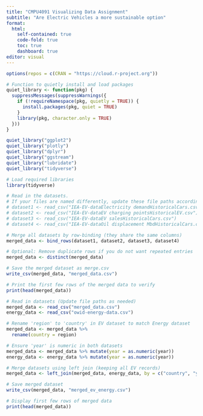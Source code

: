 ```yaml
---
title: "CMPU4091 Visualizing Data Assignment"
subtitle: "Are Electric Vehicles a more sustainable option"
format:
  html:
    self-contained: true
    code-fold: true
    toc: true
    dashboard: true
editor: visual
---
```


```r
options(repos = c(CRAN = "https://cloud.r-project.org"))

# Function to quietly install and load packages
quiet_library <- function(pkg) {
  suppressMessages(suppressWarnings({
    if (!requireNamespace(pkg, quietly = TRUE)) {
      install.packages(pkg, quiet = TRUE)
    }
    library(pkg, character.only = TRUE)
  }))
}

quiet_library("ggplot2")
quiet_library("plotly")
quiet_library("dplyr")
quiet_library("ggstream")
quiet_library("lubridate")
quiet_library("tidyverse")

```

```r
# Load required libraries
library(tidyverse)

# Read in the datasets.
# If your files are named differently, update these file paths accordingly.
# dataset1 <- read_csv("IEA-EV-dataElectricity demandHistoricalCars.csv")
# dataset2 <- read_csv("IEA-EV-dataEV charging pointsHistoricalEV.csv")
# dataset3 <- read_csv("IEA-EV-dataEV salesHistoricalCars.csv")
# dataset4 <- read_csv("IEA-EV-dataOil displacement MbdHistoricalCars.csv")

# Merge all datasets by row-binding (they share the same columns)
merged_data <- bind_rows(dataset1, dataset2, dataset3, dataset4)

# Optional: Remove duplicate rows if you do not want repeated entries
merged_data <- distinct(merged_data)

# Save the merged dataset as merge.csv
write_csv(merged_data, "merged_data.csv")

# Print the first few rows of the merged data to verify
print(head(merged_data))

# Read in datasets (Update file paths as needed)
merged_data <- read_csv("merged_data.csv")
energy_data <- read_csv("owid-energy-data.csv")

# Rename 'region' to 'country' in EV dataset to match Energy dataset
merged_data <- merged_data %>%
  rename(country = region)

# Ensure 'year' is numeric in both datasets
merged_data <- merged_data %>% mutate(year = as.numeric(year))
energy_data <- energy_data %>% mutate(year = as.numeric(year))

# Merge datasets using left join (keeping all EV records)
merged_data <- left_join(merged_data, energy_data, by = c("country", "year"))

# Save merged dataset
write_csv(merged_data, "merged_ev_energy.csv")

# Display first few rows of merged data
print(head(merged_data))
```